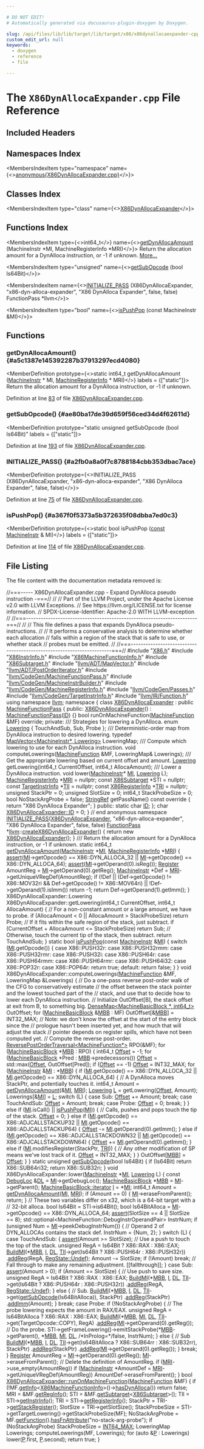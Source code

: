 ```yaml
---

# DO NOT EDIT!
# Automatically generated via docusaurus-plugin-doxygen by Doxygen.

slug: /api/files/lib/lib/target/lib/target/x86/x86dynallocaexpander-cpp
custom_edit_url: null
keywords:
  - doxygen
  - reference
  - file

---
```





# The `X86DynAllocaExpander.cpp` File Reference

<DoxygenPage pluginConfig={pluginConfig}>



## Included Headers

<IncludesList>
<IncludesListItem
  filePath="X86.h"
  permalink="/docs/api/files/lib/lib/target/lib/target/x86/x86-h"
  isLocal="true" />
<IncludesListItem
  filePath="X86InstrInfo.h"
  permalink="/docs/api/files/lib/lib/target/lib/target/x86/x86instrinfo-h"
  isLocal="true" />
<IncludesListItem
  filePath="X86MachineFunctionInfo.h"
  permalink="/docs/api/files/lib/lib/target/lib/target/x86/x86machinefunctioninfo-h"
  isLocal="true" />
<IncludesListItem
  filePath="X86Subtarget.h"
  permalink="/docs/api/files/lib/lib/target/lib/target/x86/x86subtarget-h"
  isLocal="true" />
<IncludesListItem
  filePath="llvm/ADT/MapVector.h"
  permalink="/docs/api/files/include/include/llvm/include/llvm/adt/mapvector-h"
  isLocal="true" />
<IncludesListItem
  filePath="llvm/ADT/PostOrderIterator.h"
  permalink="/docs/api/files/include/include/llvm/include/llvm/adt/postorderiterator-h"
  isLocal="true" />
<IncludesListItem
  filePath="llvm/CodeGen/MachineFunctionPass.h"
  permalink="/docs/api/files/include/include/llvm/include/llvm/codegen/machinefunctionpass-h"
  isLocal="true" />
<IncludesListItem
  filePath="llvm/CodeGen/MachineInstrBuilder.h"
  permalink="/docs/api/files/include/include/llvm/include/llvm/codegen/machineinstrbuilder-h"
  isLocal="true" />
<IncludesListItem
  filePath="llvm/CodeGen/MachineRegisterInfo.h"
  permalink="/docs/api/files/include/include/llvm/include/llvm/codegen/machineregisterinfo-h"
  isLocal="true" />
<IncludesListItem
  filePath="llvm/CodeGen/Passes.h"
  permalink="/docs/api/files/include/include/llvm/include/llvm/codegen/passes-h"
  isLocal="true" />
<IncludesListItem
  filePath="llvm/CodeGen/TargetInstrInfo.h"
  permalink="/docs/api/files/include/include/llvm/include/llvm/codegen/targetinstrinfo-h"
  isLocal="true" />
<IncludesListItem
  filePath="llvm/IR/Function.h"
  permalink="/docs/api/files/include/include/llvm/include/llvm/ir/function-h"
  isLocal="true" />
</IncludesList>

## Namespaces Index

<MembersIndex>

<MembersIndexItem
  type="namespace"
  name={<><a href="/docs/api/namespaces/anonymous-x86dynallocaexpander-cpp-">anonymous&#123;X86DynAllocaExpander.cpp&#125;</a></>}>
</MembersIndexItem>

</MembersIndex>

## Classes Index

<MembersIndex>

<MembersIndexItem
  type="class"
  name={<><a href="/docs/api/classes/anonymous-namespace-x86dynallocaexpander-cpp-/x86dynallocaexpander">X86DynAllocaExpander</a></>}>
</MembersIndexItem>

</MembersIndex>

## Functions Index

<MembersIndex>

<MembersIndexItem
  type={<>int64&#95;t</>}
  name={<><a href="#a5c1387e145392287b37913297ecd4080">getDynAllocaAmount</a> (MachineInstr &#42;MI, MachineRegisterInfo &#42;MRI)</>}>
Return the allocation amount for a DynAlloca instruction, or -1 if unknown. <a href="#a5c1387e145392287b37913297ecd4080">More...</a>
</MembersIndexItem>

<MembersIndexItem
  type="unsigned"
  name={<><a href="#ae80ba17de39d659f56ced34d4f62611d">getSubOpcode</a> (bool Is64Bit)</>}>
</MembersIndexItem>

<MembersIndexItem
  name={<><a href="#a2fb0a8a0f7c8788184cbb353dbac7ace">INITIALIZE&#95;PASS</a> (X86DynAllocaExpander, &quot;x86-dyn-alloca-expander&quot;, &quot;X86 DynAlloca Expander&quot;, false, false) FunctionPass &#42;llvm</>}>
</MembersIndexItem>

<MembersIndexItem
  type="bool"
  name={<><a href="#a367f0f5373a5b372635f08dbba7ed0c3">isPushPop</a> (const MachineInstr &amp;MI)</>}>
</MembersIndexItem>

</MembersIndex>


<SectionDefinition>

## Functions

### getDynAllocaAmount() {#a5c1387e145392287b37913297ecd4080}

<MemberDefinition
  prototype={<>static int64&#95;t getDynAllocaAmount (<a href="/docs/api/classes/llvm/machineinstr">MachineInstr</a> &#42; MI, <a href="/docs/api/classes/llvm/machineregisterinfo">MachineRegisterInfo</a> &#42; MRI)</>}
  labels = {["static"]}>
Return the allocation amount for a DynAlloca instruction, or -1 if unknown.

Definition at line <a href="#l00083">83</a> of file <a href="/docs/api/files/lib/lib/target/lib/target/x86/x86dynallocaexpander-cpp">X86DynAllocaExpander.cpp</a>.
</MemberDefinition>

### getSubOpcode() {#ae80ba17de39d659f56ced34d4f62611d}

<MemberDefinition
  prototype="static unsigned getSubOpcode (bool Is64Bit)"
  labels = {["static"]}>

Definition at line <a href="#l00193">193</a> of file <a href="/docs/api/files/lib/lib/target/lib/target/x86/x86dynallocaexpander-cpp">X86DynAllocaExpander.cpp</a>.
</MemberDefinition>

### INITIALIZE&#95;PASS() {#a2fb0a8a0f7c8788184cbb353dbac7ace}

<MemberDefinition
  prototype={<>INITIALIZE&#95;PASS (X86DynAllocaExpander, &quot;x86-dyn-alloca-expander&quot;, &quot;X86 DynAlloca Expander&quot;, false, false)</>}>

Definition at line <a href="#l00075">75</a> of file <a href="/docs/api/files/lib/lib/target/lib/target/x86/x86dynallocaexpander-cpp">X86DynAllocaExpander.cpp</a>.
</MemberDefinition>

### isPushPop() {#a367f0f5373a5b372635f08dbba7ed0c3}

<MemberDefinition
  prototype={<>static bool isPushPop (<a href="/docs/api/files/lib/lib/target/lib/target/aarch64/aarch64promoteconstant-cpp/#a90f8350fecae261c25be85d38b451bff">const</a> <a href="/docs/api/classes/llvm/machineinstr">MachineInstr</a> &amp; MI)</>}
  labels = {["static"]}>

Definition at line <a href="#l00114">114</a> of file <a href="/docs/api/files/lib/lib/target/lib/target/x86/x86dynallocaexpander-cpp">X86DynAllocaExpander.cpp</a>.
</MemberDefinition>

</SectionDefinition>

## File Listing

The file content with the documentation metadata removed is:

<ProgramListing>

<Link id="l00001" /><CodeLine lineNumber="1"><Highlight kind="comment">//===----- X86DynAllocaExpander.cpp - Expand DynAlloca pseudo instruction -===//</Highlight><Highlight kind="normal"></Highlight></CodeLine>
<Link id="l00002" /><CodeLine lineNumber="2"><Highlight kind="normal"></Highlight><Highlight kind="comment">//</Highlight><Highlight kind="normal"></Highlight></CodeLine>
<Link id="l00003" /><CodeLine lineNumber="3"><Highlight kind="normal"></Highlight><Highlight kind="comment">// Part of the LLVM Project, under the Apache License v2.0 with LLVM Exceptions.</Highlight><Highlight kind="normal"></Highlight></CodeLine>
<Link id="l00004" /><CodeLine lineNumber="4"><Highlight kind="normal"></Highlight><Highlight kind="comment">// See https://llvm.org/LICENSE.txt for license information.</Highlight><Highlight kind="normal"></Highlight></CodeLine>
<Link id="l00005" /><CodeLine lineNumber="5"><Highlight kind="normal"></Highlight><Highlight kind="comment">// SPDX-License-Identifier: Apache-2.0 WITH LLVM-exception</Highlight><Highlight kind="normal"></Highlight></CodeLine>
<Link id="l00006" /><CodeLine lineNumber="6"><Highlight kind="normal"></Highlight><Highlight kind="comment">//</Highlight><Highlight kind="normal"></Highlight></CodeLine>
<Link id="l00007" /><CodeLine lineNumber="7"><Highlight kind="normal"></Highlight><Highlight kind="comment">//===----------------------------------------------------------------------===//</Highlight><Highlight kind="normal"></Highlight></CodeLine>
<Link id="l00008" /><CodeLine lineNumber="8"><Highlight kind="normal"></Highlight><Highlight kind="comment">//</Highlight><Highlight kind="normal"></Highlight></CodeLine>
<Link id="l00009" /><CodeLine lineNumber="9"><Highlight kind="normal"></Highlight><Highlight kind="comment">// This file defines a pass that expands DynAlloca pseudo-instructions.</Highlight><Highlight kind="normal"></Highlight></CodeLine>
<Link id="l00010" /><CodeLine lineNumber="10"><Highlight kind="normal"></Highlight><Highlight kind="comment">//</Highlight><Highlight kind="normal"></Highlight></CodeLine>
<Link id="l00011" /><CodeLine lineNumber="11"><Highlight kind="normal"></Highlight><Highlight kind="comment">// It performs a conservative analysis to determine whether each allocation</Highlight><Highlight kind="normal"></Highlight></CodeLine>
<Link id="l00012" /><CodeLine lineNumber="12"><Highlight kind="normal"></Highlight><Highlight kind="comment">// falls within a region of the stack that is safe to use, or whether stack</Highlight><Highlight kind="normal"></Highlight></CodeLine>
<Link id="l00013" /><CodeLine lineNumber="13"><Highlight kind="normal"></Highlight><Highlight kind="comment">// probes must be emitted.</Highlight><Highlight kind="normal"></Highlight></CodeLine>
<Link id="l00014" /><CodeLine lineNumber="14"><Highlight kind="normal"></Highlight><Highlight kind="comment">//</Highlight><Highlight kind="normal"></Highlight></CodeLine>
<Link id="l00015" /><CodeLine lineNumber="15"><Highlight kind="normal"></Highlight><Highlight kind="comment">//===----------------------------------------------------------------------===//</Highlight><Highlight kind="normal"></Highlight></CodeLine>
<Link id="l00016" /><CodeLine lineNumber="16"><Highlight kind="normal"></Highlight></CodeLine>
<Link id="l00017" /><CodeLine lineNumber="17"><Highlight kind="normal"></Highlight><Highlight kind="preprocessor">#include &quot;<a href="/docs/api/files/lib/lib/target/lib/target/x86/x86-h">X86.h</a>&quot;</Highlight><Highlight kind="normal"></Highlight></CodeLine>
<Link id="l00018" /><CodeLine lineNumber="18"><Highlight kind="normal"></Highlight><Highlight kind="preprocessor">#include &quot;<a href="/docs/api/files/lib/lib/target/lib/target/x86/x86instrinfo-h">X86InstrInfo.h</a>&quot;</Highlight><Highlight kind="normal"></Highlight></CodeLine>
<Link id="l00019" /><CodeLine lineNumber="19"><Highlight kind="normal"></Highlight><Highlight kind="preprocessor">#include &quot;<a href="/docs/api/files/lib/lib/target/lib/target/x86/x86machinefunctioninfo-h">X86MachineFunctionInfo.h</a>&quot;</Highlight><Highlight kind="normal"></Highlight></CodeLine>
<Link id="l00020" /><CodeLine lineNumber="20"><Highlight kind="normal"></Highlight><Highlight kind="preprocessor">#include &quot;<a href="/docs/api/files/lib/lib/target/lib/target/x86/x86subtarget-h">X86Subtarget.h</a>&quot;</Highlight><Highlight kind="normal"></Highlight></CodeLine>
<Link id="l00021" /><CodeLine lineNumber="21"><Highlight kind="normal"></Highlight><Highlight kind="preprocessor">#include &quot;<a href="/docs/api/files/include/include/llvm/include/llvm/adt/mapvector-h">llvm/ADT/MapVector.h</a>&quot;</Highlight><Highlight kind="normal"></Highlight></CodeLine>
<Link id="l00022" /><CodeLine lineNumber="22"><Highlight kind="normal"></Highlight><Highlight kind="preprocessor">#include &quot;<a href="/docs/api/files/include/include/llvm/include/llvm/adt/postorderiterator-h">llvm/ADT/PostOrderIterator.h</a>&quot;</Highlight><Highlight kind="normal"></Highlight></CodeLine>
<Link id="l00023" /><CodeLine lineNumber="23"><Highlight kind="normal"></Highlight><Highlight kind="preprocessor">#include &quot;<a href="/docs/api/files/include/include/llvm/include/llvm/codegen/machinefunctionpass-h">llvm/CodeGen/MachineFunctionPass.h</a>&quot;</Highlight><Highlight kind="normal"></Highlight></CodeLine>
<Link id="l00024" /><CodeLine lineNumber="24"><Highlight kind="normal"></Highlight><Highlight kind="preprocessor">#include &quot;<a href="/docs/api/files/include/include/llvm/include/llvm/codegen/machineinstrbuilder-h">llvm/CodeGen/MachineInstrBuilder.h</a>&quot;</Highlight><Highlight kind="normal"></Highlight></CodeLine>
<Link id="l00025" /><CodeLine lineNumber="25"><Highlight kind="normal"></Highlight><Highlight kind="preprocessor">#include &quot;<a href="/docs/api/files/include/include/llvm/include/llvm/codegen/machineregisterinfo-h">llvm/CodeGen/MachineRegisterInfo.h</a>&quot;</Highlight><Highlight kind="normal"></Highlight></CodeLine>
<Link id="l00026" /><CodeLine lineNumber="26"><Highlight kind="normal"></Highlight><Highlight kind="preprocessor">#include &quot;<a href="/docs/api/files/include/include/llvm/include/llvm/codegen/passes-h">llvm/CodeGen/Passes.h</a>&quot;</Highlight><Highlight kind="normal"></Highlight></CodeLine>
<Link id="l00027" /><CodeLine lineNumber="27"><Highlight kind="normal"></Highlight><Highlight kind="preprocessor">#include &quot;<a href="/docs/api/files/include/include/llvm/include/llvm/codegen/targetinstrinfo-h">llvm/CodeGen/TargetInstrInfo.h</a>&quot;</Highlight><Highlight kind="normal"></Highlight></CodeLine>
<Link id="l00028" /><CodeLine lineNumber="28"><Highlight kind="normal"></Highlight><Highlight kind="preprocessor">#include &quot;<a href="/docs/api/files/include/include/llvm/include/llvm/ir/function-h">llvm/IR/Function.h</a>&quot;</Highlight><Highlight kind="normal"></Highlight></CodeLine>
<Link id="l00029" /><CodeLine lineNumber="29"><Highlight kind="normal"></Highlight></CodeLine>
<Link id="l00030" /><CodeLine lineNumber="30"><Highlight kind="normal"></Highlight><Highlight kind="keyword">using namespace </Highlight><Highlight kind="normal"><a href="/docs/api/namespaces/llvm">llvm</a>;</Highlight></CodeLine>
<Link id="l00031" /><CodeLine lineNumber="31"><Highlight kind="normal"></Highlight></CodeLine>
<Link id="l00032" /><CodeLine lineNumber="32" lineLink="/docs/api/namespaces/anonymous-x86dynallocaexpander-cpp-"><Highlight kind="normal"></Highlight><Highlight kind="keyword">namespace </Highlight><Highlight kind="normal">&#123;</Highlight></CodeLine>
<Link id="l00033" /><CodeLine lineNumber="33"><Highlight kind="normal"></Highlight></CodeLine>
<Link id="l00034" /><CodeLine lineNumber="34" lineLink="/docs/api/classes/anonymous-namespace-x86dynallocaexpander-cpp-/x86dynallocaexpander"><Highlight kind="normal"></Highlight><Highlight kind="keyword">class </Highlight><Highlight kind="normal"><a href="/docs/api/classes/anonymous-namespace-x86dynallocaexpander-cpp-/x86dynallocaexpander/#a65c4dc1ba0eb6a162b55e3b871bc052c">X86DynAllocaExpander</a> : </Highlight><Highlight kind="keyword">public</Highlight><Highlight kind="normal"> <a href="/docs/api/classes/llvm/machinefunctionpass/#a29c81d2386f4a727c6d33413807530c8">MachineFunctionPass</a> &#123;</Highlight></CodeLine>
<Link id="l00035" /><CodeLine lineNumber="35"><Highlight kind="normal"></Highlight><Highlight kind="keyword">public</Highlight><Highlight kind="normal">:</Highlight></CodeLine>
<Link id="l00036" /><CodeLine lineNumber="36" lineLink="/docs/api/classes/anonymous-namespace-x86dynallocaexpander-cpp-/x86dynallocaexpander/#a65c4dc1ba0eb6a162b55e3b871bc052c"><Highlight kind="normal">  <a href="/docs/api/classes/anonymous-namespace-x86dynallocaexpander-cpp-/x86dynallocaexpander/#a65c4dc1ba0eb6a162b55e3b871bc052c">X86DynAllocaExpander</a>() : <a href="/docs/api/classes/llvm/machinefunctionpass/#a29c81d2386f4a727c6d33413807530c8">MachineFunctionPass</a>(<a href="/docs/api/classes/anonymous-namespace-x86dynallocaexpander-cpp-/x86dynallocaexpander/#acec90e6d5e5ee285e7d93a1ead202a47">ID</a>) &#123;&#125;</Highlight></CodeLine>
<Link id="l00037" /><CodeLine lineNumber="37"><Highlight kind="normal"></Highlight></CodeLine>
<Link id="l00038" /><CodeLine lineNumber="38"><Highlight kind="normal">  </Highlight><Highlight kind="keywordtype">bool</Highlight><Highlight kind="normal"> runOnMachineFunction(<a href="/docs/api/classes/llvm/machinefunction">MachineFunction</a> &amp;MF) </Highlight><Highlight kind="keyword">override</Highlight><Highlight kind="normal">;</Highlight></CodeLine>
<Link id="l00039" /><CodeLine lineNumber="39"><Highlight kind="normal"></Highlight></CodeLine>
<Link id="l00040" /><CodeLine lineNumber="40"><Highlight kind="normal"></Highlight><Highlight kind="keyword">private</Highlight><Highlight kind="normal">:</Highlight><Highlight kind="comment"></Highlight></CodeLine>
<Link id="l00041" /><CodeLine lineNumber="41"><Highlight kind="comment">  /// Strategies for lowering a DynAlloca.</Highlight><Highlight kind="normal"></Highlight></CodeLine>
<Link id="l00042" /><CodeLine lineNumber="42"><Highlight kind="normal">  </Highlight><Highlight kind="keyword">enum</Highlight><Highlight kind="normal"> <a href="/docs/api/files/lib/lib/codegen/preiselintrinsiclowering-cpp/#a77cabd8c10802136c4ab03db0156e41e">Lowering</a> &#123; TouchAndSub, Sub, Probe &#125;;</Highlight></CodeLine>
<Link id="l00043" /><CodeLine lineNumber="43"><Highlight kind="normal"></Highlight><Highlight kind="comment"></Highlight></CodeLine>
<Link id="l00044" /><CodeLine lineNumber="44"><Highlight kind="comment">  /// Deterministic-order map from DynAlloca instruction to desired lowering.</Highlight><Highlight kind="normal"></Highlight></CodeLine>
<Link id="l00045" /><CodeLine lineNumber="45"><Highlight kind="normal">  </Highlight><Highlight kind="keyword">typedef</Highlight><Highlight kind="normal"> <a href="/docs/api/classes/llvm/mapvector">MapVector&lt;MachineInstr&#42;, Lowering&gt;</a> LoweringMap;</Highlight></CodeLine>
<Link id="l00046" /><CodeLine lineNumber="46"><Highlight kind="normal"></Highlight><Highlight kind="comment"></Highlight></CodeLine>
<Link id="l00047" /><CodeLine lineNumber="47"><Highlight kind="comment">  /// Compute which lowering to use for each DynAlloca instruction.</Highlight><Highlight kind="normal"></Highlight></CodeLine>
<Link id="l00048" /><CodeLine lineNumber="48"><Highlight kind="normal">  </Highlight><Highlight kind="keywordtype">void</Highlight><Highlight kind="normal"> computeLowerings(<a href="/docs/api/classes/llvm/machinefunction">MachineFunction</a> &amp;MF, LoweringMap&amp; Lowerings);</Highlight></CodeLine>
<Link id="l00049" /><CodeLine lineNumber="49"><Highlight kind="normal"></Highlight><Highlight kind="comment"></Highlight></CodeLine>
<Link id="l00050" /><CodeLine lineNumber="50"><Highlight kind="comment">  /// Get the appropriate lowering based on current offset and amount.</Highlight><Highlight kind="normal"></Highlight></CodeLine>
<Link id="l00051" /><CodeLine lineNumber="51"><Highlight kind="normal">  <a href="/docs/api/files/lib/lib/codegen/preiselintrinsiclowering-cpp/#a77cabd8c10802136c4ab03db0156e41e">Lowering</a> getLowering(int64&#95;t CurrentOffset, int64&#95;t AllocaAmount);</Highlight></CodeLine>
<Link id="l00052" /><CodeLine lineNumber="52"><Highlight kind="normal"></Highlight><Highlight kind="comment"></Highlight></CodeLine>
<Link id="l00053" /><CodeLine lineNumber="53"><Highlight kind="comment">  /// Lower a DynAlloca instruction.</Highlight><Highlight kind="normal"></Highlight></CodeLine>
<Link id="l00054" /><CodeLine lineNumber="54"><Highlight kind="normal">  </Highlight><Highlight kind="keywordtype">void</Highlight><Highlight kind="normal"> lower(<a href="/docs/api/classes/llvm/machineinstr">MachineInstr</a>&#42; <a href="/docs/api/files/lib/lib/codegen/lib/codegen/globalisel/irtranslator-cpp/#abe44dfdea65b4f7e11e0a608ab708b76">MI</a>, <a href="/docs/api/files/lib/lib/codegen/preiselintrinsiclowering-cpp/#a77cabd8c10802136c4ab03db0156e41e">Lowering</a> L);</Highlight></CodeLine>
<Link id="l00055" /><CodeLine lineNumber="55"><Highlight kind="normal"></Highlight></CodeLine>
<Link id="l00056" /><CodeLine lineNumber="56"><Highlight kind="normal">  <a href="/docs/api/classes/llvm/machineregisterinfo">MachineRegisterInfo</a> &#42;<a href="/docs/api/files/lib/lib/target/lib/target/aarch64/aarch64advsimdscalarpass-cpp/#aacd2ab195054a3e6a74bfbb9d5d571c8">MRI</a> = </Highlight><Highlight kind="keyword">nullptr</Highlight><Highlight kind="normal">;</Highlight></CodeLine>
<Link id="l00057" /><CodeLine lineNumber="57"><Highlight kind="normal">  </Highlight><Highlight kind="keyword">const</Highlight><Highlight kind="normal"> <a href="/docs/api/classes/llvm/x86subtarget">X86Subtarget</a> &#42;STI = </Highlight><Highlight kind="keyword">nullptr</Highlight><Highlight kind="normal">;</Highlight></CodeLine>
<Link id="l00058" /><CodeLine lineNumber="58"><Highlight kind="normal">  </Highlight><Highlight kind="keyword">const</Highlight><Highlight kind="normal"> <a href="/docs/api/classes/llvm/targetinstrinfo">TargetInstrInfo</a> &#42;<a href="/docs/api/files/lib/lib/target/lib/target/hexagon/hexagoncopytocombine-cpp/#a1d40004718218dbdf06b496766299101">TII</a> = </Highlight><Highlight kind="keyword">nullptr</Highlight><Highlight kind="normal">;</Highlight></CodeLine>
<Link id="l00059" /><CodeLine lineNumber="59"><Highlight kind="normal">  </Highlight><Highlight kind="keyword">const</Highlight><Highlight kind="normal"> <a href="/docs/api/classes/llvm/x86registerinfo">X86RegisterInfo</a> &#42;<a href="/docs/api/files/lib/lib/codegen/machinesink-cpp/#a0f36ed1bc17fc1aa97fe291c439a0698">TRI</a> = </Highlight><Highlight kind="keyword">nullptr</Highlight><Highlight kind="normal">;</Highlight></CodeLine>
<Link id="l00060" /><CodeLine lineNumber="60"><Highlight kind="normal">  </Highlight><Highlight kind="keywordtype">unsigned</Highlight><Highlight kind="normal"> StackPtr = 0;</Highlight></CodeLine>
<Link id="l00061" /><CodeLine lineNumber="61"><Highlight kind="normal">  </Highlight><Highlight kind="keywordtype">unsigned</Highlight><Highlight kind="normal"> SlotSize = 0;</Highlight></CodeLine>
<Link id="l00062" /><CodeLine lineNumber="62"><Highlight kind="normal">  int64&#95;t StackProbeSize = 0;</Highlight></CodeLine>
<Link id="l00063" /><CodeLine lineNumber="63"><Highlight kind="normal">  </Highlight><Highlight kind="keywordtype">bool</Highlight><Highlight kind="normal"> NoStackArgProbe = </Highlight><Highlight kind="keyword">false</Highlight><Highlight kind="normal">;</Highlight></CodeLine>
<Link id="l00064" /><CodeLine lineNumber="64"><Highlight kind="normal"></Highlight></CodeLine>
<Link id="l00065" /><CodeLine lineNumber="65"><Highlight kind="normal">  <a href="/docs/api/classes/llvm/stringref">StringRef</a> getPassName()</Highlight><Highlight kind="keyword"> const override </Highlight><Highlight kind="normal">&#123; </Highlight><Highlight kind="keywordflow">return</Highlight><Highlight kind="normal"> </Highlight><Highlight kind="stringliteral">&quot;X86 DynAlloca Expander&quot;</Highlight><Highlight kind="normal">; &#125;</Highlight></CodeLine>
<Link id="l00066" /><CodeLine lineNumber="66"><Highlight kind="normal"></Highlight></CodeLine>
<Link id="l00067" /><CodeLine lineNumber="67"><Highlight kind="normal"></Highlight><Highlight kind="keyword">public</Highlight><Highlight kind="normal">:</Highlight></CodeLine>
<Link id="l00068" /><CodeLine lineNumber="68" lineLink="/docs/api/classes/anonymous-namespace-x86dynallocaexpander-cpp-/x86dynallocaexpander/#acec90e6d5e5ee285e7d93a1ead202a47"><Highlight kind="normal">  </Highlight><Highlight kind="keyword">static</Highlight><Highlight kind="normal"> </Highlight><Highlight kind="keywordtype">char</Highlight><Highlight kind="normal"> <a href="/docs/api/classes/anonymous-namespace-x86dynallocaexpander-cpp-/x86dynallocaexpander/#acec90e6d5e5ee285e7d93a1ead202a47">ID</a>;</Highlight></CodeLine>
<Link id="l00069" /><CodeLine lineNumber="69"><Highlight kind="normal">&#125;;</Highlight></CodeLine>
<Link id="l00070" /><CodeLine lineNumber="70"><Highlight kind="normal"></Highlight></CodeLine>
<Link id="l00071" /><CodeLine lineNumber="71"><Highlight kind="normal"></Highlight><Highlight kind="keywordtype">char</Highlight><Highlight kind="normal"> <a href="/docs/api/classes/anonymous-namespace-x86dynallocaexpander-cpp-/x86dynallocaexpander/#acec90e6d5e5ee285e7d93a1ead202a47">X86DynAllocaExpander::ID</a> = 0;</Highlight></CodeLine>
<Link id="l00072" /><CodeLine lineNumber="72"><Highlight kind="normal"></Highlight></CodeLine>
<Link id="l00073" /><CodeLine lineNumber="73"><Highlight kind="normal">&#125; </Highlight><Highlight kind="comment">// end anonymous namespace</Highlight><Highlight kind="normal"></Highlight></CodeLine>
<Link id="l00074" /><CodeLine lineNumber="74"><Highlight kind="normal"></Highlight></CodeLine>
<Link id="l00075" /><CodeLine lineNumber="75" lineLink="#a2fb0a8a0f7c8788184cbb353dbac7ace"><Highlight kind="normal"><a href="/docs/api/files/include/include/llvm/passsupport-h/#af807c9595d50b45c0008924c4679c85c">INITIALIZE&#95;PASS</a>(<a href="/docs/api/classes/anonymous-namespace-x86dynallocaexpander-cpp-/x86dynallocaexpander/#a65c4dc1ba0eb6a162b55e3b871bc052c">X86DynAllocaExpander</a>, </Highlight><Highlight kind="stringliteral">&quot;x86-dyn-alloca-expander&quot;</Highlight><Highlight kind="normal">,</Highlight></CodeLine>
<Link id="l00076" /><CodeLine lineNumber="76"><Highlight kind="normal">                </Highlight><Highlight kind="stringliteral">&quot;X86 DynAlloca Expander&quot;</Highlight><Highlight kind="normal">, </Highlight><Highlight kind="keyword">false</Highlight><Highlight kind="normal">, </Highlight><Highlight kind="keyword">false</Highlight><Highlight kind="normal">)</Highlight></CodeLine>
<Link id="l00077" /><CodeLine lineNumber="77"><Highlight kind="normal"></Highlight></CodeLine>
<Link id="l00078" /><CodeLine lineNumber="78"><Highlight kind="normal"><a href="/docs/api/classes/llvm/functionpass">FunctionPass</a> &#42;<a href="/docs/api/namespaces/llvm">llvm</a>::<a href="/docs/api/namespaces/llvm/#abdfd60cb27d9acb066df1fd71f42105b">createX86DynAllocaExpander</a>() &#123;</Highlight></CodeLine>
<Link id="l00079" /><CodeLine lineNumber="79"><Highlight kind="normal">  </Highlight><Highlight kind="keywordflow">return</Highlight><Highlight kind="normal"> </Highlight><Highlight kind="keyword">new</Highlight><Highlight kind="normal"> <a href="/docs/api/classes/anonymous-namespace-x86dynallocaexpander-cpp-/x86dynallocaexpander/#a65c4dc1ba0eb6a162b55e3b871bc052c">X86DynAllocaExpander</a>();</Highlight></CodeLine>
<Link id="l00080" /><CodeLine lineNumber="80"><Highlight kind="normal">&#125;</Highlight></CodeLine>
<Link id="l00081" /><CodeLine lineNumber="81"><Highlight kind="normal"></Highlight><Highlight kind="comment"></Highlight></CodeLine>
<Link id="l00082" /><CodeLine lineNumber="82"><Highlight kind="comment">/// Return the allocation amount for a DynAlloca instruction, or -1 if unknown.</Highlight><Highlight kind="normal"></Highlight></CodeLine>
<Link id="l00083" /><CodeLine lineNumber="83" lineLink="#a5c1387e145392287b37913297ecd4080"><Highlight kind="normal"></Highlight><Highlight kind="keyword">static</Highlight><Highlight kind="normal"> int64&#95;t <a href="#a5c1387e145392287b37913297ecd4080">getDynAllocaAmount</a>(<a href="/docs/api/classes/llvm/machineinstr">MachineInstr</a> &#42;<a href="/docs/api/files/lib/lib/codegen/lib/codegen/globalisel/irtranslator-cpp/#abe44dfdea65b4f7e11e0a608ab708b76">MI</a>, <a href="/docs/api/classes/llvm/machineregisterinfo">MachineRegisterInfo</a> &#42;<a href="/docs/api/files/lib/lib/target/lib/target/aarch64/aarch64advsimdscalarpass-cpp/#aacd2ab195054a3e6a74bfbb9d5d571c8">MRI</a>) &#123;</Highlight></CodeLine>
<Link id="l00084" /><CodeLine lineNumber="84"><Highlight kind="normal">  <a href="/docs/api/files/lib/lib/target/lib/target/amdgpu/silowercontrolflow-cpp/#a4868c5d81c5ccc98c47aeab6244346a0">assert</a>(<a href="/docs/api/files/lib/lib/codegen/lib/codegen/globalisel/irtranslator-cpp/#abe44dfdea65b4f7e11e0a608ab708b76">MI</a>-&gt;getOpcode() == X86::DYN&#95;ALLOCA&#95;32 ||</Highlight></CodeLine>
<Link id="l00085" /><CodeLine lineNumber="85"><Highlight kind="normal">         <a href="/docs/api/files/lib/lib/codegen/lib/codegen/globalisel/irtranslator-cpp/#abe44dfdea65b4f7e11e0a608ab708b76">MI</a>-&gt;getOpcode() == X86::DYN&#95;ALLOCA&#95;64);</Highlight></CodeLine>
<Link id="l00086" /><CodeLine lineNumber="86"><Highlight kind="normal">  <a href="/docs/api/files/lib/lib/target/lib/target/amdgpu/silowercontrolflow-cpp/#a4868c5d81c5ccc98c47aeab6244346a0">assert</a>(<a href="/docs/api/files/lib/lib/codegen/lib/codegen/globalisel/irtranslator-cpp/#abe44dfdea65b4f7e11e0a608ab708b76">MI</a>-&gt;getOperand(0).isReg());</Highlight></CodeLine>
<Link id="l00087" /><CodeLine lineNumber="87"><Highlight kind="normal"></Highlight></CodeLine>
<Link id="l00088" /><CodeLine lineNumber="88"><Highlight kind="normal">  <a href="/docs/api/classes/llvm/register">Register</a> AmountReg = <a href="/docs/api/files/lib/lib/codegen/lib/codegen/globalisel/irtranslator-cpp/#abe44dfdea65b4f7e11e0a608ab708b76">MI</a>-&gt;getOperand(0).getReg();</Highlight></CodeLine>
<Link id="l00089" /><CodeLine lineNumber="89"><Highlight kind="normal">  <a href="/docs/api/classes/llvm/machineinstr">MachineInstr</a> &#42;Def = <a href="/docs/api/files/lib/lib/target/lib/target/aarch64/aarch64advsimdscalarpass-cpp/#aacd2ab195054a3e6a74bfbb9d5d571c8">MRI</a>-&gt;getUniqueVRegDef(AmountReg);</Highlight></CodeLine>
<Link id="l00090" /><CodeLine lineNumber="90"><Highlight kind="normal"></Highlight></CodeLine>
<Link id="l00091" /><CodeLine lineNumber="91"><Highlight kind="normal">  </Highlight><Highlight kind="keywordflow">if</Highlight><Highlight kind="normal"> (!Def ||</Highlight></CodeLine>
<Link id="l00092" /><CodeLine lineNumber="92"><Highlight kind="normal">      (Def-&gt;getOpcode() != X86::MOV32ri &amp;&amp; Def-&gt;getOpcode() != X86::MOV64ri) ||</Highlight></CodeLine>
<Link id="l00093" /><CodeLine lineNumber="93"><Highlight kind="normal">      !Def-&gt;getOperand(1).isImm())</Highlight></CodeLine>
<Link id="l00094" /><CodeLine lineNumber="94"><Highlight kind="normal">    </Highlight><Highlight kind="keywordflow">return</Highlight><Highlight kind="normal"> -1;</Highlight></CodeLine>
<Link id="l00095" /><CodeLine lineNumber="95"><Highlight kind="normal"></Highlight></CodeLine>
<Link id="l00096" /><CodeLine lineNumber="96"><Highlight kind="normal">  </Highlight><Highlight kind="keywordflow">return</Highlight><Highlight kind="normal"> Def-&gt;getOperand(1).getImm();</Highlight></CodeLine>
<Link id="l00097" /><CodeLine lineNumber="97"><Highlight kind="normal">&#125;</Highlight></CodeLine>
<Link id="l00098" /><CodeLine lineNumber="98"><Highlight kind="normal"></Highlight></CodeLine>
<Link id="l00099" /><CodeLine lineNumber="99"><Highlight kind="normal">X86DynAllocaExpander::Lowering</Highlight></CodeLine>
<Link id="l00100" /><CodeLine lineNumber="100"><Highlight kind="normal">X86DynAllocaExpander::getLowering(int64&#95;t CurrentOffset,</Highlight></CodeLine>
<Link id="l00101" /><CodeLine lineNumber="101"><Highlight kind="normal">                                  int64&#95;t AllocaAmount) &#123;</Highlight></CodeLine>
<Link id="l00102" /><CodeLine lineNumber="102"><Highlight kind="normal">  </Highlight><Highlight kind="comment">// For a non-constant amount or a large amount, we have to probe.</Highlight><Highlight kind="normal"></Highlight></CodeLine>
<Link id="l00103" /><CodeLine lineNumber="103"><Highlight kind="normal">  </Highlight><Highlight kind="keywordflow">if</Highlight><Highlight kind="normal"> (AllocaAmount &lt; 0 || AllocaAmount &gt; StackProbeSize)</Highlight></CodeLine>
<Link id="l00104" /><CodeLine lineNumber="104"><Highlight kind="normal">    </Highlight><Highlight kind="keywordflow">return</Highlight><Highlight kind="normal"> Probe;</Highlight></CodeLine>
<Link id="l00105" /><CodeLine lineNumber="105"><Highlight kind="normal"></Highlight></CodeLine>
<Link id="l00106" /><CodeLine lineNumber="106"><Highlight kind="normal">  </Highlight><Highlight kind="comment">// If it fits within the safe region of the stack, just subtract.</Highlight><Highlight kind="normal"></Highlight></CodeLine>
<Link id="l00107" /><CodeLine lineNumber="107"><Highlight kind="normal">  </Highlight><Highlight kind="keywordflow">if</Highlight><Highlight kind="normal"> (CurrentOffset + AllocaAmount &lt;= StackProbeSize)</Highlight></CodeLine>
<Link id="l00108" /><CodeLine lineNumber="108"><Highlight kind="normal">    </Highlight><Highlight kind="keywordflow">return</Highlight><Highlight kind="normal"> Sub;</Highlight></CodeLine>
<Link id="l00109" /><CodeLine lineNumber="109"><Highlight kind="normal"></Highlight></CodeLine>
<Link id="l00110" /><CodeLine lineNumber="110"><Highlight kind="normal">  </Highlight><Highlight kind="comment">// Otherwise, touch the current tip of the stack, then subtract.</Highlight><Highlight kind="normal"></Highlight></CodeLine>
<Link id="l00111" /><CodeLine lineNumber="111"><Highlight kind="normal">  </Highlight><Highlight kind="keywordflow">return</Highlight><Highlight kind="normal"> TouchAndSub;</Highlight></CodeLine>
<Link id="l00112" /><CodeLine lineNumber="112"><Highlight kind="normal">&#125;</Highlight></CodeLine>
<Link id="l00113" /><CodeLine lineNumber="113"><Highlight kind="normal"></Highlight></CodeLine>
<Link id="l00114" /><CodeLine lineNumber="114" lineLink="#a367f0f5373a5b372635f08dbba7ed0c3"><Highlight kind="normal"></Highlight><Highlight kind="keyword">static</Highlight><Highlight kind="normal"> </Highlight><Highlight kind="keywordtype">bool</Highlight><Highlight kind="normal"> <a href="#a367f0f5373a5b372635f08dbba7ed0c3">isPushPop</a>(</Highlight><Highlight kind="keyword">const</Highlight><Highlight kind="normal"> <a href="/docs/api/classes/llvm/machineinstr">MachineInstr</a> &amp;<a href="/docs/api/files/lib/lib/codegen/lib/codegen/globalisel/irtranslator-cpp/#abe44dfdea65b4f7e11e0a608ab708b76">MI</a>) &#123;</Highlight></CodeLine>
<Link id="l00115" /><CodeLine lineNumber="115"><Highlight kind="normal">  </Highlight><Highlight kind="keywordflow">switch</Highlight><Highlight kind="normal"> (<a href="/docs/api/files/lib/lib/codegen/lib/codegen/globalisel/irtranslator-cpp/#abe44dfdea65b4f7e11e0a608ab708b76">MI</a>.getOpcode()) &#123;</Highlight></CodeLine>
<Link id="l00116" /><CodeLine lineNumber="116"><Highlight kind="normal">  </Highlight><Highlight kind="keywordflow">case</Highlight><Highlight kind="normal"> X86::PUSH32r:</Highlight></CodeLine>
<Link id="l00117" /><CodeLine lineNumber="117"><Highlight kind="normal">  </Highlight><Highlight kind="keywordflow">case</Highlight><Highlight kind="normal"> X86::PUSH32rmm:</Highlight></CodeLine>
<Link id="l00118" /><CodeLine lineNumber="118"><Highlight kind="normal">  </Highlight><Highlight kind="keywordflow">case</Highlight><Highlight kind="normal"> X86::PUSH32rmr:</Highlight></CodeLine>
<Link id="l00119" /><CodeLine lineNumber="119"><Highlight kind="normal">  </Highlight><Highlight kind="keywordflow">case</Highlight><Highlight kind="normal"> X86::PUSH32i:</Highlight></CodeLine>
<Link id="l00120" /><CodeLine lineNumber="120"><Highlight kind="normal">  </Highlight><Highlight kind="keywordflow">case</Highlight><Highlight kind="normal"> X86::PUSH64r:</Highlight></CodeLine>
<Link id="l00121" /><CodeLine lineNumber="121"><Highlight kind="normal">  </Highlight><Highlight kind="keywordflow">case</Highlight><Highlight kind="normal"> X86::PUSH64rmm:</Highlight></CodeLine>
<Link id="l00122" /><CodeLine lineNumber="122"><Highlight kind="normal">  </Highlight><Highlight kind="keywordflow">case</Highlight><Highlight kind="normal"> X86::PUSH64rmr:</Highlight></CodeLine>
<Link id="l00123" /><CodeLine lineNumber="123"><Highlight kind="normal">  </Highlight><Highlight kind="keywordflow">case</Highlight><Highlight kind="normal"> X86::PUSH64i32:</Highlight></CodeLine>
<Link id="l00124" /><CodeLine lineNumber="124"><Highlight kind="normal">  </Highlight><Highlight kind="keywordflow">case</Highlight><Highlight kind="normal"> X86::POP32r:</Highlight></CodeLine>
<Link id="l00125" /><CodeLine lineNumber="125"><Highlight kind="normal">  </Highlight><Highlight kind="keywordflow">case</Highlight><Highlight kind="normal"> X86::POP64r:</Highlight></CodeLine>
<Link id="l00126" /><CodeLine lineNumber="126"><Highlight kind="normal">    </Highlight><Highlight kind="keywordflow">return</Highlight><Highlight kind="normal"> </Highlight><Highlight kind="keyword">true</Highlight><Highlight kind="normal">;</Highlight></CodeLine>
<Link id="l00127" /><CodeLine lineNumber="127"><Highlight kind="normal">  </Highlight><Highlight kind="keywordflow">default</Highlight><Highlight kind="normal">:</Highlight></CodeLine>
<Link id="l00128" /><CodeLine lineNumber="128"><Highlight kind="normal">    </Highlight><Highlight kind="keywordflow">return</Highlight><Highlight kind="normal"> </Highlight><Highlight kind="keyword">false</Highlight><Highlight kind="normal">;</Highlight></CodeLine>
<Link id="l00129" /><CodeLine lineNumber="129"><Highlight kind="normal">  &#125;</Highlight></CodeLine>
<Link id="l00130" /><CodeLine lineNumber="130"><Highlight kind="normal">&#125;</Highlight></CodeLine>
<Link id="l00131" /><CodeLine lineNumber="131"><Highlight kind="normal"></Highlight></CodeLine>
<Link id="l00132" /><CodeLine lineNumber="132"><Highlight kind="normal"></Highlight><Highlight kind="keywordtype">void</Highlight><Highlight kind="normal"> X86DynAllocaExpander::computeLowerings(<a href="/docs/api/classes/llvm/machinefunction">MachineFunction</a> &amp;MF,</Highlight></CodeLine>
<Link id="l00133" /><CodeLine lineNumber="133"><Highlight kind="normal">                                            LoweringMap &amp;Lowerings) &#123;</Highlight></CodeLine>
<Link id="l00134" /><CodeLine lineNumber="134"><Highlight kind="normal">  </Highlight><Highlight kind="comment">// Do a one-pass reverse post-order walk of the CFG to conservatively estimate</Highlight><Highlight kind="normal"></Highlight></CodeLine>
<Link id="l00135" /><CodeLine lineNumber="135"><Highlight kind="normal">  </Highlight><Highlight kind="comment">// the offset between the stack pointer and the lowest touched part of the</Highlight><Highlight kind="normal"></Highlight></CodeLine>
<Link id="l00136" /><CodeLine lineNumber="136"><Highlight kind="normal">  </Highlight><Highlight kind="comment">// stack, and use that to decide how to lower each DynAlloca instruction.</Highlight><Highlight kind="normal"></Highlight></CodeLine>
<Link id="l00137" /><CodeLine lineNumber="137"><Highlight kind="normal"></Highlight></CodeLine>
<Link id="l00138" /><CodeLine lineNumber="138"><Highlight kind="normal">  </Highlight><Highlight kind="comment">// Initialize OutOffset&#91;B&#93;, the stack offset at exit from B, to something big.</Highlight><Highlight kind="normal"></Highlight></CodeLine>
<Link id="l00139" /><CodeLine lineNumber="139"><Highlight kind="normal">  <a href="/docs/api/classes/llvm/densemap">DenseMap&lt;MachineBasicBlock &#42;, int64&#95;t&gt;</a> OutOffset;</Highlight></CodeLine>
<Link id="l00140" /><CodeLine lineNumber="140"><Highlight kind="normal">  </Highlight><Highlight kind="keywordflow">for</Highlight><Highlight kind="normal"> (<a href="/docs/api/classes/llvm/machinebasicblock">MachineBasicBlock</a> &amp;<a href="/docs/api/files/lib/lib/target/lib/target/arm/armslshardening-cpp/#a5958512eae2979bd2eb383977996a600">MBB</a> : MF)</Highlight></CodeLine>
<Link id="l00141" /><CodeLine lineNumber="141"><Highlight kind="normal">    OutOffset&#91;&amp;<a href="/docs/api/files/lib/lib/target/lib/target/arm/armslshardening-cpp/#a5958512eae2979bd2eb383977996a600">MBB</a>&#93; = INT32&#95;MAX;</Highlight></CodeLine>
<Link id="l00142" /><CodeLine lineNumber="142"><Highlight kind="normal"></Highlight></CodeLine>
<Link id="l00143" /><CodeLine lineNumber="143"><Highlight kind="normal">  </Highlight><Highlight kind="comment">// Note: we don&#39;t know the offset at the start of the entry block since the</Highlight><Highlight kind="normal"></Highlight></CodeLine>
<Link id="l00144" /><CodeLine lineNumber="144"><Highlight kind="normal">  </Highlight><Highlight kind="comment">// prologue hasn&#39;t been inserted yet, and how much that will adjust the stack</Highlight><Highlight kind="normal"></Highlight></CodeLine>
<Link id="l00145" /><CodeLine lineNumber="145"><Highlight kind="normal">  </Highlight><Highlight kind="comment">// pointer depends on register spills, which have not been computed yet.</Highlight><Highlight kind="normal"></Highlight></CodeLine>
<Link id="l00146" /><CodeLine lineNumber="146"><Highlight kind="normal"></Highlight></CodeLine>
<Link id="l00147" /><CodeLine lineNumber="147"><Highlight kind="normal">  </Highlight><Highlight kind="comment">// Compute the reverse post-order.</Highlight><Highlight kind="normal"></Highlight></CodeLine>
<Link id="l00148" /><CodeLine lineNumber="148"><Highlight kind="normal">  <a href="/docs/api/classes/llvm/reversepostordertraversal">ReversePostOrderTraversal&lt;MachineFunction&#42;&gt;</a> RPO(&amp;MF);</Highlight></CodeLine>
<Link id="l00149" /><CodeLine lineNumber="149"><Highlight kind="normal"></Highlight></CodeLine>
<Link id="l00150" /><CodeLine lineNumber="150"><Highlight kind="normal">  </Highlight><Highlight kind="keywordflow">for</Highlight><Highlight kind="normal"> (<a href="/docs/api/classes/llvm/machinebasicblock">MachineBasicBlock</a> &#42;<a href="/docs/api/files/lib/lib/target/lib/target/arm/armslshardening-cpp/#a5958512eae2979bd2eb383977996a600">MBB</a> : RPO) &#123;</Highlight></CodeLine>
<Link id="l00151" /><CodeLine lineNumber="151"><Highlight kind="normal">    int64&#95;t <a href="/docs/api/namespaces/llvm/#a05f5b9a11bdcc5feba62899f95dcf878a3134224cba2545bc57954d3b072aebb4">Offset</a> = -1;</Highlight></CodeLine>
<Link id="l00152" /><CodeLine lineNumber="152"><Highlight kind="normal">    </Highlight><Highlight kind="keywordflow">for</Highlight><Highlight kind="normal"> (<a href="/docs/api/classes/llvm/machinebasicblock">MachineBasicBlock</a> &#42;Pred : <a href="/docs/api/files/lib/lib/target/lib/target/arm/armslshardening-cpp/#a5958512eae2979bd2eb383977996a600">MBB</a>-&gt;predecessors())</Highlight></CodeLine>
<Link id="l00153" /><CodeLine lineNumber="153"><Highlight kind="normal">      <a href="/docs/api/namespaces/llvm/#a05f5b9a11bdcc5feba62899f95dcf878a3134224cba2545bc57954d3b072aebb4">Offset</a> = std::max(<a href="/docs/api/namespaces/llvm/#a05f5b9a11bdcc5feba62899f95dcf878a3134224cba2545bc57954d3b072aebb4">Offset</a>, OutOffset&#91;Pred&#93;);</Highlight></CodeLine>
<Link id="l00154" /><CodeLine lineNumber="154"><Highlight kind="normal">    </Highlight><Highlight kind="keywordflow">if</Highlight><Highlight kind="normal"> (<a href="/docs/api/namespaces/llvm/#a05f5b9a11bdcc5feba62899f95dcf878a3134224cba2545bc57954d3b072aebb4">Offset</a> == -1) <a href="/docs/api/namespaces/llvm/#a05f5b9a11bdcc5feba62899f95dcf878a3134224cba2545bc57954d3b072aebb4">Offset</a> = INT32&#95;MAX;</Highlight></CodeLine>
<Link id="l00155" /><CodeLine lineNumber="155"><Highlight kind="normal"></Highlight></CodeLine>
<Link id="l00156" /><CodeLine lineNumber="156"><Highlight kind="normal">    </Highlight><Highlight kind="keywordflow">for</Highlight><Highlight kind="normal"> (<a href="/docs/api/classes/llvm/machineinstr">MachineInstr</a> &amp;<a href="/docs/api/files/lib/lib/codegen/lib/codegen/globalisel/irtranslator-cpp/#abe44dfdea65b4f7e11e0a608ab708b76">MI</a> : &#42;<a href="/docs/api/files/lib/lib/target/lib/target/arm/armslshardening-cpp/#a5958512eae2979bd2eb383977996a600">MBB</a>) &#123;</Highlight></CodeLine>
<Link id="l00157" /><CodeLine lineNumber="157"><Highlight kind="normal">      </Highlight><Highlight kind="keywordflow">if</Highlight><Highlight kind="normal"> (<a href="/docs/api/files/lib/lib/codegen/lib/codegen/globalisel/irtranslator-cpp/#abe44dfdea65b4f7e11e0a608ab708b76">MI</a>.getOpcode() == X86::DYN&#95;ALLOCA&#95;32 ||</Highlight></CodeLine>
<Link id="l00158" /><CodeLine lineNumber="158"><Highlight kind="normal">          <a href="/docs/api/files/lib/lib/codegen/lib/codegen/globalisel/irtranslator-cpp/#abe44dfdea65b4f7e11e0a608ab708b76">MI</a>.getOpcode() == X86::DYN&#95;ALLOCA&#95;64) &#123;</Highlight></CodeLine>
<Link id="l00159" /><CodeLine lineNumber="159"><Highlight kind="normal">        </Highlight><Highlight kind="comment">// A DynAlloca moves StackPtr, and potentially touches it.</Highlight><Highlight kind="normal"></Highlight></CodeLine>
<Link id="l00160" /><CodeLine lineNumber="160"><Highlight kind="normal">        int64&#95;t Amount = <a href="#a5c1387e145392287b37913297ecd4080">getDynAllocaAmount</a>(&amp;<a href="/docs/api/files/lib/lib/codegen/lib/codegen/globalisel/irtranslator-cpp/#abe44dfdea65b4f7e11e0a608ab708b76">MI</a>, <a href="/docs/api/files/lib/lib/target/lib/target/aarch64/aarch64advsimdscalarpass-cpp/#aacd2ab195054a3e6a74bfbb9d5d571c8">MRI</a>);</Highlight></CodeLine>
<Link id="l00161" /><CodeLine lineNumber="161"><Highlight kind="normal">        <a href="/docs/api/files/lib/lib/codegen/preiselintrinsiclowering-cpp/#a77cabd8c10802136c4ab03db0156e41e">Lowering</a> <a href="/docs/api/namespaces/llvm/m68k/#ab3a288f2953d8eca3e363959fc2cf38ead20caec3b48a1eef164cb4ca81ba2587">L</a> = getLowering(<a href="/docs/api/namespaces/llvm/#a05f5b9a11bdcc5feba62899f95dcf878a3134224cba2545bc57954d3b072aebb4">Offset</a>, Amount);</Highlight></CodeLine>
<Link id="l00162" /><CodeLine lineNumber="162"><Highlight kind="normal">        Lowerings&#91;&amp;<a href="/docs/api/files/lib/lib/codegen/lib/codegen/globalisel/irtranslator-cpp/#abe44dfdea65b4f7e11e0a608ab708b76">MI</a>&#93; = <a href="/docs/api/namespaces/llvm/m68k/#ab3a288f2953d8eca3e363959fc2cf38ead20caec3b48a1eef164cb4ca81ba2587">L</a>;</Highlight></CodeLine>
<Link id="l00163" /><CodeLine lineNumber="163"><Highlight kind="normal">        </Highlight><Highlight kind="keywordflow">switch</Highlight><Highlight kind="normal"> (L) &#123;</Highlight></CodeLine>
<Link id="l00164" /><CodeLine lineNumber="164"><Highlight kind="normal">        </Highlight><Highlight kind="keywordflow">case</Highlight><Highlight kind="normal"> Sub:</Highlight></CodeLine>
<Link id="l00165" /><CodeLine lineNumber="165"><Highlight kind="normal">          <a href="/docs/api/namespaces/llvm/#a05f5b9a11bdcc5feba62899f95dcf878a3134224cba2545bc57954d3b072aebb4">Offset</a> += Amount;</Highlight></CodeLine>
<Link id="l00166" /><CodeLine lineNumber="166"><Highlight kind="normal">          </Highlight><Highlight kind="keywordflow">break</Highlight><Highlight kind="normal">;</Highlight></CodeLine>
<Link id="l00167" /><CodeLine lineNumber="167"><Highlight kind="normal">        </Highlight><Highlight kind="keywordflow">case</Highlight><Highlight kind="normal"> TouchAndSub:</Highlight></CodeLine>
<Link id="l00168" /><CodeLine lineNumber="168"><Highlight kind="normal">          <a href="/docs/api/namespaces/llvm/#a05f5b9a11bdcc5feba62899f95dcf878a3134224cba2545bc57954d3b072aebb4">Offset</a> = Amount;</Highlight></CodeLine>
<Link id="l00169" /><CodeLine lineNumber="169"><Highlight kind="normal">          </Highlight><Highlight kind="keywordflow">break</Highlight><Highlight kind="normal">;</Highlight></CodeLine>
<Link id="l00170" /><CodeLine lineNumber="170"><Highlight kind="normal">        </Highlight><Highlight kind="keywordflow">case</Highlight><Highlight kind="normal"> Probe:</Highlight></CodeLine>
<Link id="l00171" /><CodeLine lineNumber="171"><Highlight kind="normal">          <a href="/docs/api/namespaces/llvm/#a05f5b9a11bdcc5feba62899f95dcf878a3134224cba2545bc57954d3b072aebb4">Offset</a> = 0;</Highlight></CodeLine>
<Link id="l00172" /><CodeLine lineNumber="172"><Highlight kind="normal">          </Highlight><Highlight kind="keywordflow">break</Highlight><Highlight kind="normal">;</Highlight></CodeLine>
<Link id="l00173" /><CodeLine lineNumber="173"><Highlight kind="normal">        &#125;</Highlight></CodeLine>
<Link id="l00174" /><CodeLine lineNumber="174"><Highlight kind="normal">      &#125; </Highlight><Highlight kind="keywordflow">else</Highlight><Highlight kind="normal"> </Highlight><Highlight kind="keywordflow">if</Highlight><Highlight kind="normal"> (<a href="/docs/api/files/lib/lib/codegen/lib/codegen/globalisel/irtranslator-cpp/#abe44dfdea65b4f7e11e0a608ab708b76">MI</a>.isCall() || <a href="#a367f0f5373a5b372635f08dbba7ed0c3">isPushPop</a>(<a href="/docs/api/files/lib/lib/codegen/lib/codegen/globalisel/irtranslator-cpp/#abe44dfdea65b4f7e11e0a608ab708b76">MI</a>)) &#123;</Highlight></CodeLine>
<Link id="l00175" /><CodeLine lineNumber="175"><Highlight kind="normal">        </Highlight><Highlight kind="comment">// Calls, pushes and pops touch the tip of the stack.</Highlight><Highlight kind="normal"></Highlight></CodeLine>
<Link id="l00176" /><CodeLine lineNumber="176"><Highlight kind="normal">        <a href="/docs/api/namespaces/llvm/#a05f5b9a11bdcc5feba62899f95dcf878a3134224cba2545bc57954d3b072aebb4">Offset</a> = 0;</Highlight></CodeLine>
<Link id="l00177" /><CodeLine lineNumber="177"><Highlight kind="normal">      &#125; </Highlight><Highlight kind="keywordflow">else</Highlight><Highlight kind="normal"> </Highlight><Highlight kind="keywordflow">if</Highlight><Highlight kind="normal"> (<a href="/docs/api/files/lib/lib/codegen/lib/codegen/globalisel/irtranslator-cpp/#abe44dfdea65b4f7e11e0a608ab708b76">MI</a>.getOpcode() == X86::ADJCALLSTACKUP32 ||</Highlight></CodeLine>
<Link id="l00178" /><CodeLine lineNumber="178"><Highlight kind="normal">                 <a href="/docs/api/files/lib/lib/codegen/lib/codegen/globalisel/irtranslator-cpp/#abe44dfdea65b4f7e11e0a608ab708b76">MI</a>.getOpcode() == X86::ADJCALLSTACKUP64) &#123;</Highlight></CodeLine>
<Link id="l00179" /><CodeLine lineNumber="179"><Highlight kind="normal">        <a href="/docs/api/namespaces/llvm/#a05f5b9a11bdcc5feba62899f95dcf878a3134224cba2545bc57954d3b072aebb4">Offset</a> -= <a href="/docs/api/files/lib/lib/codegen/lib/codegen/globalisel/irtranslator-cpp/#abe44dfdea65b4f7e11e0a608ab708b76">MI</a>.getOperand(0).getImm();</Highlight></CodeLine>
<Link id="l00180" /><CodeLine lineNumber="180"><Highlight kind="normal">      &#125; </Highlight><Highlight kind="keywordflow">else</Highlight><Highlight kind="normal"> </Highlight><Highlight kind="keywordflow">if</Highlight><Highlight kind="normal"> (<a href="/docs/api/files/lib/lib/codegen/lib/codegen/globalisel/irtranslator-cpp/#abe44dfdea65b4f7e11e0a608ab708b76">MI</a>.getOpcode() == X86::ADJCALLSTACKDOWN32 ||</Highlight></CodeLine>
<Link id="l00181" /><CodeLine lineNumber="181"><Highlight kind="normal">                 <a href="/docs/api/files/lib/lib/codegen/lib/codegen/globalisel/irtranslator-cpp/#abe44dfdea65b4f7e11e0a608ab708b76">MI</a>.getOpcode() == X86::ADJCALLSTACKDOWN64) &#123;</Highlight></CodeLine>
<Link id="l00182" /><CodeLine lineNumber="182"><Highlight kind="normal">        <a href="/docs/api/namespaces/llvm/#a05f5b9a11bdcc5feba62899f95dcf878a3134224cba2545bc57954d3b072aebb4">Offset</a> += <a href="/docs/api/files/lib/lib/codegen/lib/codegen/globalisel/irtranslator-cpp/#abe44dfdea65b4f7e11e0a608ab708b76">MI</a>.getOperand(0).getImm();</Highlight></CodeLine>
<Link id="l00183" /><CodeLine lineNumber="183"><Highlight kind="normal">      &#125; </Highlight><Highlight kind="keywordflow">else</Highlight><Highlight kind="normal"> </Highlight><Highlight kind="keywordflow">if</Highlight><Highlight kind="normal"> (<a href="/docs/api/files/lib/lib/codegen/lib/codegen/globalisel/irtranslator-cpp/#abe44dfdea65b4f7e11e0a608ab708b76">MI</a>.modifiesRegister(StackPtr, <a href="/docs/api/files/lib/lib/codegen/machinesink-cpp/#a0f36ed1bc17fc1aa97fe291c439a0698">TRI</a>)) &#123;</Highlight></CodeLine>
<Link id="l00184" /><CodeLine lineNumber="184"><Highlight kind="normal">        </Highlight><Highlight kind="comment">// Any other modification of SP means we&#39;ve lost track of it.</Highlight><Highlight kind="normal"></Highlight></CodeLine>
<Link id="l00185" /><CodeLine lineNumber="185"><Highlight kind="normal">        <a href="/docs/api/namespaces/llvm/#a05f5b9a11bdcc5feba62899f95dcf878a3134224cba2545bc57954d3b072aebb4">Offset</a> = INT32&#95;MAX;</Highlight></CodeLine>
<Link id="l00186" /><CodeLine lineNumber="186"><Highlight kind="normal">      &#125;</Highlight></CodeLine>
<Link id="l00187" /><CodeLine lineNumber="187"><Highlight kind="normal">    &#125;</Highlight></CodeLine>
<Link id="l00188" /><CodeLine lineNumber="188"><Highlight kind="normal"></Highlight></CodeLine>
<Link id="l00189" /><CodeLine lineNumber="189"><Highlight kind="normal">    OutOffset&#91;<a href="/docs/api/files/lib/lib/target/lib/target/arm/armslshardening-cpp/#a5958512eae2979bd2eb383977996a600">MBB</a>&#93; = <a href="/docs/api/namespaces/llvm/#a05f5b9a11bdcc5feba62899f95dcf878a3134224cba2545bc57954d3b072aebb4">Offset</a>;</Highlight></CodeLine>
<Link id="l00190" /><CodeLine lineNumber="190"><Highlight kind="normal">  &#125;</Highlight></CodeLine>
<Link id="l00191" /><CodeLine lineNumber="191"><Highlight kind="normal">&#125;</Highlight></CodeLine>
<Link id="l00192" /><CodeLine lineNumber="192"><Highlight kind="normal"></Highlight></CodeLine>
<Link id="l00193" /><CodeLine lineNumber="193" lineLink="#ae80ba17de39d659f56ced34d4f62611d"><Highlight kind="normal"></Highlight><Highlight kind="keyword">static</Highlight><Highlight kind="normal"> </Highlight><Highlight kind="keywordtype">unsigned</Highlight><Highlight kind="normal"> <a href="#ae80ba17de39d659f56ced34d4f62611d">getSubOpcode</a>(</Highlight><Highlight kind="keywordtype">bool</Highlight><Highlight kind="normal"> Is64Bit) &#123;</Highlight></CodeLine>
<Link id="l00194" /><CodeLine lineNumber="194"><Highlight kind="normal">  </Highlight><Highlight kind="keywordflow">if</Highlight><Highlight kind="normal"> (Is64Bit)</Highlight></CodeLine>
<Link id="l00195" /><CodeLine lineNumber="195"><Highlight kind="normal">    </Highlight><Highlight kind="keywordflow">return</Highlight><Highlight kind="normal"> X86::SUB64ri32;</Highlight></CodeLine>
<Link id="l00196" /><CodeLine lineNumber="196"><Highlight kind="normal">  </Highlight><Highlight kind="keywordflow">return</Highlight><Highlight kind="normal"> X86::SUB32ri;</Highlight></CodeLine>
<Link id="l00197" /><CodeLine lineNumber="197"><Highlight kind="normal">&#125;</Highlight></CodeLine>
<Link id="l00198" /><CodeLine lineNumber="198"><Highlight kind="normal"></Highlight></CodeLine>
<Link id="l00199" /><CodeLine lineNumber="199"><Highlight kind="normal"></Highlight><Highlight kind="keywordtype">void</Highlight><Highlight kind="normal"> X86DynAllocaExpander::lower(<a href="/docs/api/classes/llvm/machineinstr">MachineInstr</a> &#42;<a href="/docs/api/files/lib/lib/codegen/lib/codegen/globalisel/irtranslator-cpp/#abe44dfdea65b4f7e11e0a608ab708b76">MI</a>, <a href="/docs/api/files/lib/lib/codegen/preiselintrinsiclowering-cpp/#a77cabd8c10802136c4ab03db0156e41e">Lowering</a> L) &#123;</Highlight></CodeLine>
<Link id="l00200" /><CodeLine lineNumber="200"><Highlight kind="normal">  </Highlight><Highlight kind="keyword">const</Highlight><Highlight kind="normal"> <a href="/docs/api/classes/llvm/debugloc">DebugLoc</a> &amp;<a href="/docs/api/files/lib/lib/target/lib/target/arm/armslshardening-cpp/#ad467c4ab9119043f9b7750ab986be61a">DL</a> = <a href="/docs/api/files/lib/lib/codegen/lib/codegen/globalisel/irtranslator-cpp/#abe44dfdea65b4f7e11e0a608ab708b76">MI</a>-&gt;getDebugLoc();</Highlight></CodeLine>
<Link id="l00201" /><CodeLine lineNumber="201"><Highlight kind="normal">  <a href="/docs/api/classes/llvm/machinebasicblock">MachineBasicBlock</a> &#42;<a href="/docs/api/files/lib/lib/target/lib/target/arm/armslshardening-cpp/#a5958512eae2979bd2eb383977996a600">MBB</a> = <a href="/docs/api/files/lib/lib/codegen/lib/codegen/globalisel/irtranslator-cpp/#abe44dfdea65b4f7e11e0a608ab708b76">MI</a>-&gt;getParent();</Highlight></CodeLine>
<Link id="l00202" /><CodeLine lineNumber="202"><Highlight kind="normal">  <a href="/docs/api/classes/llvm/machinebasicblock/#ae34c996b58df9b9ce6695a0c8b70c533">MachineBasicBlock::iterator</a> <a href="/docs/api/files/lib/lib/support/md5-cpp/#ac0eafdc9ee161b71e7af98af736952fd">I</a> = &#42;<a href="/docs/api/files/lib/lib/codegen/lib/codegen/globalisel/irtranslator-cpp/#abe44dfdea65b4f7e11e0a608ab708b76">MI</a>;</Highlight></CodeLine>
<Link id="l00203" /><CodeLine lineNumber="203"><Highlight kind="normal"></Highlight></CodeLine>
<Link id="l00204" /><CodeLine lineNumber="204"><Highlight kind="normal">  int64&#95;t Amount = <a href="#a5c1387e145392287b37913297ecd4080">getDynAllocaAmount</a>(<a href="/docs/api/files/lib/lib/codegen/lib/codegen/globalisel/irtranslator-cpp/#abe44dfdea65b4f7e11e0a608ab708b76">MI</a>, <a href="/docs/api/files/lib/lib/target/lib/target/aarch64/aarch64advsimdscalarpass-cpp/#aacd2ab195054a3e6a74bfbb9d5d571c8">MRI</a>);</Highlight></CodeLine>
<Link id="l00205" /><CodeLine lineNumber="205"><Highlight kind="normal">  </Highlight><Highlight kind="keywordflow">if</Highlight><Highlight kind="normal"> (Amount == 0) &#123;</Highlight></CodeLine>
<Link id="l00206" /><CodeLine lineNumber="206"><Highlight kind="normal">    <a href="/docs/api/files/lib/lib/codegen/lib/codegen/globalisel/irtranslator-cpp/#abe44dfdea65b4f7e11e0a608ab708b76">MI</a>-&gt;eraseFromParent();</Highlight></CodeLine>
<Link id="l00207" /><CodeLine lineNumber="207"><Highlight kind="normal">    </Highlight><Highlight kind="keywordflow">return</Highlight><Highlight kind="normal">;</Highlight></CodeLine>
<Link id="l00208" /><CodeLine lineNumber="208"><Highlight kind="normal">  &#125;</Highlight></CodeLine>
<Link id="l00209" /><CodeLine lineNumber="209"><Highlight kind="normal"></Highlight></CodeLine>
<Link id="l00210" /><CodeLine lineNumber="210"><Highlight kind="normal">  </Highlight><Highlight kind="comment">// These two variables differ on x32, which is a 64-bit target with a</Highlight><Highlight kind="normal"></Highlight></CodeLine>
<Link id="l00211" /><CodeLine lineNumber="211"><Highlight kind="normal">  </Highlight><Highlight kind="comment">// 32-bit alloca.</Highlight><Highlight kind="normal"></Highlight></CodeLine>
<Link id="l00212" /><CodeLine lineNumber="212"><Highlight kind="normal">  </Highlight><Highlight kind="keywordtype">bool</Highlight><Highlight kind="normal"> Is64Bit = STI-&gt;is64Bit();</Highlight></CodeLine>
<Link id="l00213" /><CodeLine lineNumber="213"><Highlight kind="normal">  </Highlight><Highlight kind="keywordtype">bool</Highlight><Highlight kind="normal"> Is64BitAlloca = <a href="/docs/api/files/lib/lib/codegen/lib/codegen/globalisel/irtranslator-cpp/#abe44dfdea65b4f7e11e0a608ab708b76">MI</a>-&gt;getOpcode() == X86::DYN&#95;ALLOCA&#95;64;</Highlight></CodeLine>
<Link id="l00214" /><CodeLine lineNumber="214"><Highlight kind="normal">  <a href="/docs/api/files/lib/lib/target/lib/target/amdgpu/silowercontrolflow-cpp/#a4868c5d81c5ccc98c47aeab6244346a0">assert</a>(SlotSize == 4 || SlotSize == 8);</Highlight></CodeLine>
<Link id="l00215" /><CodeLine lineNumber="215"><Highlight kind="normal"></Highlight></CodeLine>
<Link id="l00216" /><CodeLine lineNumber="216"><Highlight kind="normal">  std::optional&lt;MachineFunction::DebugInstrOperandPair&gt; InstrNum;</Highlight></CodeLine>
<Link id="l00217" /><CodeLine lineNumber="217"><Highlight kind="normal">  </Highlight><Highlight kind="keywordflow">if</Highlight><Highlight kind="normal"> (</Highlight><Highlight kind="keywordtype">unsigned</Highlight><Highlight kind="normal"> Num = <a href="/docs/api/files/lib/lib/codegen/lib/codegen/globalisel/irtranslator-cpp/#abe44dfdea65b4f7e11e0a608ab708b76">MI</a>-&gt;peekDebugInstrNum()) &#123;</Highlight></CodeLine>
<Link id="l00218" /><CodeLine lineNumber="218"><Highlight kind="normal">    </Highlight><Highlight kind="comment">// Operand 2 of DYN&#95;ALLOCAs contains the stack def.</Highlight><Highlight kind="normal"></Highlight></CodeLine>
<Link id="l00219" /><CodeLine lineNumber="219"><Highlight kind="normal">    InstrNum = &#123;Num, 2&#125;;</Highlight></CodeLine>
<Link id="l00220" /><CodeLine lineNumber="220"><Highlight kind="normal">  &#125;</Highlight></CodeLine>
<Link id="l00221" /><CodeLine lineNumber="221"><Highlight kind="normal"></Highlight></CodeLine>
<Link id="l00222" /><CodeLine lineNumber="222"><Highlight kind="normal">  </Highlight><Highlight kind="keywordflow">switch</Highlight><Highlight kind="normal"> (L) &#123;</Highlight></CodeLine>
<Link id="l00223" /><CodeLine lineNumber="223"><Highlight kind="normal">  </Highlight><Highlight kind="keywordflow">case</Highlight><Highlight kind="normal"> TouchAndSub: &#123;</Highlight></CodeLine>
<Link id="l00224" /><CodeLine lineNumber="224"><Highlight kind="normal">    <a href="/docs/api/files/lib/lib/target/lib/target/amdgpu/silowercontrolflow-cpp/#a4868c5d81c5ccc98c47aeab6244346a0">assert</a>(Amount &gt;= SlotSize);</Highlight></CodeLine>
<Link id="l00225" /><CodeLine lineNumber="225"><Highlight kind="normal"></Highlight></CodeLine>
<Link id="l00226" /><CodeLine lineNumber="226"><Highlight kind="normal">    </Highlight><Highlight kind="comment">// Use a push to touch the top of the stack.</Highlight><Highlight kind="normal"></Highlight></CodeLine>
<Link id="l00227" /><CodeLine lineNumber="227"><Highlight kind="normal">    </Highlight><Highlight kind="keywordtype">unsigned</Highlight><Highlight kind="normal"> RegA = Is64Bit ? X86::RAX : X86::EAX;</Highlight></CodeLine>
<Link id="l00228" /><CodeLine lineNumber="228"><Highlight kind="normal">    <a href="/docs/api/namespaces/llvm/#a17e04afcf0c5efeb0eb6a9a45287b5e4">BuildMI</a>(&#42;<a href="/docs/api/files/lib/lib/target/lib/target/arm/armslshardening-cpp/#a5958512eae2979bd2eb383977996a600">MBB</a>, <a href="/docs/api/files/lib/lib/support/md5-cpp/#ac0eafdc9ee161b71e7af98af736952fd">I</a>, <a href="/docs/api/files/lib/lib/target/lib/target/arm/armslshardening-cpp/#ad467c4ab9119043f9b7750ab986be61a">DL</a>, <a href="/docs/api/files/lib/lib/target/lib/target/hexagon/hexagoncopytocombine-cpp/#a1d40004718218dbdf06b496766299101">TII</a>-&gt;get(Is64Bit ? X86::PUSH64r : X86::PUSH32r))</Highlight></CodeLine>
<Link id="l00229" /><CodeLine lineNumber="229"><Highlight kind="normal">        .<a href="/docs/api/classes/llvm/machineinstrbuilder/#a927857fc69e4b4f0cde307f86f180df5">addReg</a>(RegA, <a href="/docs/api/namespaces/llvm/regstate/#ade26fe5c9b3fe6948def36f7ca12dfc5ab502f975742e9bff6d6dd7b49439b806">RegState::Undef</a>);</Highlight></CodeLine>
<Link id="l00230" /><CodeLine lineNumber="230"><Highlight kind="normal">    Amount -= SlotSize;</Highlight></CodeLine>
<Link id="l00231" /><CodeLine lineNumber="231"><Highlight kind="normal">    </Highlight><Highlight kind="keywordflow">if</Highlight><Highlight kind="normal"> (!Amount)</Highlight></CodeLine>
<Link id="l00232" /><CodeLine lineNumber="232"><Highlight kind="normal">      </Highlight><Highlight kind="keywordflow">break</Highlight><Highlight kind="normal">;</Highlight></CodeLine>
<Link id="l00233" /><CodeLine lineNumber="233"><Highlight kind="normal"></Highlight></CodeLine>
<Link id="l00234" /><CodeLine lineNumber="234"><Highlight kind="normal">    </Highlight><Highlight kind="comment">// Fall through to make any remaining adjustment.</Highlight><Highlight kind="normal"></Highlight></CodeLine>
<Link id="l00235" /><CodeLine lineNumber="235"><Highlight kind="normal">    &#91;&#91;fallthrough&#93;&#93;;</Highlight></CodeLine>
<Link id="l00236" /><CodeLine lineNumber="236"><Highlight kind="normal">  &#125;</Highlight></CodeLine>
<Link id="l00237" /><CodeLine lineNumber="237"><Highlight kind="normal">  </Highlight><Highlight kind="keywordflow">case</Highlight><Highlight kind="normal"> Sub:</Highlight></CodeLine>
<Link id="l00238" /><CodeLine lineNumber="238"><Highlight kind="normal">    <a href="/docs/api/files/lib/lib/target/lib/target/amdgpu/silowercontrolflow-cpp/#a4868c5d81c5ccc98c47aeab6244346a0">assert</a>(Amount &gt; 0);</Highlight></CodeLine>
<Link id="l00239" /><CodeLine lineNumber="239"><Highlight kind="normal">    </Highlight><Highlight kind="keywordflow">if</Highlight><Highlight kind="normal"> (Amount == SlotSize) &#123;</Highlight></CodeLine>
<Link id="l00240" /><CodeLine lineNumber="240"><Highlight kind="normal">      </Highlight><Highlight kind="comment">// Use push to save size.</Highlight><Highlight kind="normal"></Highlight></CodeLine>
<Link id="l00241" /><CodeLine lineNumber="241"><Highlight kind="normal">      </Highlight><Highlight kind="keywordtype">unsigned</Highlight><Highlight kind="normal"> RegA = Is64Bit ? X86::RAX : X86::EAX;</Highlight></CodeLine>
<Link id="l00242" /><CodeLine lineNumber="242"><Highlight kind="normal">      <a href="/docs/api/namespaces/llvm/#a17e04afcf0c5efeb0eb6a9a45287b5e4">BuildMI</a>(&#42;<a href="/docs/api/files/lib/lib/target/lib/target/arm/armslshardening-cpp/#a5958512eae2979bd2eb383977996a600">MBB</a>, <a href="/docs/api/files/lib/lib/support/md5-cpp/#ac0eafdc9ee161b71e7af98af736952fd">I</a>, <a href="/docs/api/files/lib/lib/target/lib/target/arm/armslshardening-cpp/#ad467c4ab9119043f9b7750ab986be61a">DL</a>, <a href="/docs/api/files/lib/lib/target/lib/target/hexagon/hexagoncopytocombine-cpp/#a1d40004718218dbdf06b496766299101">TII</a>-&gt;get(Is64Bit ? X86::PUSH64r : X86::PUSH32r))</Highlight></CodeLine>
<Link id="l00243" /><CodeLine lineNumber="243"><Highlight kind="normal">          .<a href="/docs/api/classes/llvm/machineinstrbuilder/#a927857fc69e4b4f0cde307f86f180df5">addReg</a>(RegA, <a href="/docs/api/namespaces/llvm/regstate/#ade26fe5c9b3fe6948def36f7ca12dfc5ab502f975742e9bff6d6dd7b49439b806">RegState::Undef</a>);</Highlight></CodeLine>
<Link id="l00244" /><CodeLine lineNumber="244"><Highlight kind="normal">    &#125; </Highlight><Highlight kind="keywordflow">else</Highlight><Highlight kind="normal"> &#123;</Highlight></CodeLine>
<Link id="l00245" /><CodeLine lineNumber="245"><Highlight kind="normal">      </Highlight><Highlight kind="comment">// Sub.</Highlight><Highlight kind="normal"></Highlight></CodeLine>
<Link id="l00246" /><CodeLine lineNumber="246"><Highlight kind="normal">      <a href="/docs/api/namespaces/llvm/#a17e04afcf0c5efeb0eb6a9a45287b5e4">BuildMI</a>(&#42;<a href="/docs/api/files/lib/lib/target/lib/target/arm/armslshardening-cpp/#a5958512eae2979bd2eb383977996a600">MBB</a>, <a href="/docs/api/files/lib/lib/support/md5-cpp/#ac0eafdc9ee161b71e7af98af736952fd">I</a>, <a href="/docs/api/files/lib/lib/target/lib/target/arm/armslshardening-cpp/#ad467c4ab9119043f9b7750ab986be61a">DL</a>, <a href="/docs/api/files/lib/lib/target/lib/target/hexagon/hexagoncopytocombine-cpp/#a1d40004718218dbdf06b496766299101">TII</a>-&gt;get(<a href="#ae80ba17de39d659f56ced34d4f62611d">getSubOpcode</a>(Is64BitAlloca)), StackPtr)</Highlight></CodeLine>
<Link id="l00247" /><CodeLine lineNumber="247"><Highlight kind="normal">          .<a href="/docs/api/classes/llvm/machineinstrbuilder/#a927857fc69e4b4f0cde307f86f180df5">addReg</a>(StackPtr)</Highlight></CodeLine>
<Link id="l00248" /><CodeLine lineNumber="248"><Highlight kind="normal">          .<a href="/docs/api/classes/llvm/machineinstrbuilder/#a6c1f959947905135c7dd215b64957654">addImm</a>(Amount);</Highlight></CodeLine>
<Link id="l00249" /><CodeLine lineNumber="249"><Highlight kind="normal">    &#125;</Highlight></CodeLine>
<Link id="l00250" /><CodeLine lineNumber="250"><Highlight kind="normal">    </Highlight><Highlight kind="keywordflow">break</Highlight><Highlight kind="normal">;</Highlight></CodeLine>
<Link id="l00251" /><CodeLine lineNumber="251"><Highlight kind="normal">  </Highlight><Highlight kind="keywordflow">case</Highlight><Highlight kind="normal"> Probe:</Highlight></CodeLine>
<Link id="l00252" /><CodeLine lineNumber="252"><Highlight kind="normal">    </Highlight><Highlight kind="keywordflow">if</Highlight><Highlight kind="normal"> (!NoStackArgProbe) &#123;</Highlight></CodeLine>
<Link id="l00253" /><CodeLine lineNumber="253"><Highlight kind="normal">      </Highlight><Highlight kind="comment">// The probe lowering expects the amount in RAX/EAX.</Highlight><Highlight kind="normal"></Highlight></CodeLine>
<Link id="l00254" /><CodeLine lineNumber="254"><Highlight kind="normal">      </Highlight><Highlight kind="keywordtype">unsigned</Highlight><Highlight kind="normal"> RegA = Is64BitAlloca ? X86::RAX : X86::EAX;</Highlight></CodeLine>
<Link id="l00255" /><CodeLine lineNumber="255"><Highlight kind="normal">      <a href="/docs/api/namespaces/llvm/#a17e04afcf0c5efeb0eb6a9a45287b5e4">BuildMI</a>(&#42;<a href="/docs/api/files/lib/lib/target/lib/target/arm/armslshardening-cpp/#a5958512eae2979bd2eb383977996a600">MBB</a>, <a href="/docs/api/files/lib/lib/codegen/lib/codegen/globalisel/irtranslator-cpp/#abe44dfdea65b4f7e11e0a608ab708b76">MI</a>, <a href="/docs/api/files/lib/lib/target/lib/target/arm/armslshardening-cpp/#ad467c4ab9119043f9b7750ab986be61a">DL</a>, <a href="/docs/api/files/lib/lib/target/lib/target/hexagon/hexagoncopytocombine-cpp/#a1d40004718218dbdf06b496766299101">TII</a>-&gt;get(TargetOpcode::COPY), RegA)</Highlight></CodeLine>
<Link id="l00256" /><CodeLine lineNumber="256"><Highlight kind="normal">          .<a href="/docs/api/classes/llvm/machineinstrbuilder/#a927857fc69e4b4f0cde307f86f180df5">addReg</a>(<a href="/docs/api/files/lib/lib/codegen/lib/codegen/globalisel/irtranslator-cpp/#abe44dfdea65b4f7e11e0a608ab708b76">MI</a>-&gt;getOperand(0).getReg());</Highlight></CodeLine>
<Link id="l00257" /><CodeLine lineNumber="257"><Highlight kind="normal"></Highlight></CodeLine>
<Link id="l00258" /><CodeLine lineNumber="258"><Highlight kind="normal">      </Highlight><Highlight kind="comment">// Do the probe.</Highlight><Highlight kind="normal"></Highlight></CodeLine>
<Link id="l00259" /><CodeLine lineNumber="259"><Highlight kind="normal">      STI-&gt;getFrameLowering()-&gt;emitStackProbe(&#42;<a href="/docs/api/files/lib/lib/target/lib/target/arm/armslshardening-cpp/#a5958512eae2979bd2eb383977996a600">MBB</a>-&gt;getParent(), &#42;<a href="/docs/api/files/lib/lib/target/lib/target/arm/armslshardening-cpp/#a5958512eae2979bd2eb383977996a600">MBB</a>, <a href="/docs/api/files/lib/lib/codegen/lib/codegen/globalisel/irtranslator-cpp/#abe44dfdea65b4f7e11e0a608ab708b76">MI</a>, <a href="/docs/api/files/lib/lib/target/lib/target/arm/armslshardening-cpp/#ad467c4ab9119043f9b7750ab986be61a">DL</a>,</Highlight></CodeLine>
<Link id="l00260" /><CodeLine lineNumber="260"><Highlight kind="normal">                                              </Highlight><Highlight kind="comment">/&#42;InProlog=&#42;/</Highlight><Highlight kind="keyword">false</Highlight><Highlight kind="normal">, InstrNum);</Highlight></CodeLine>
<Link id="l00261" /><CodeLine lineNumber="261"><Highlight kind="normal">    &#125; </Highlight><Highlight kind="keywordflow">else</Highlight><Highlight kind="normal"> &#123;</Highlight></CodeLine>
<Link id="l00262" /><CodeLine lineNumber="262"><Highlight kind="normal">      </Highlight><Highlight kind="comment">// Sub</Highlight><Highlight kind="normal"></Highlight></CodeLine>
<Link id="l00263" /><CodeLine lineNumber="263"><Highlight kind="normal">      <a href="/docs/api/namespaces/llvm/#a17e04afcf0c5efeb0eb6a9a45287b5e4">BuildMI</a>(&#42;<a href="/docs/api/files/lib/lib/target/lib/target/arm/armslshardening-cpp/#a5958512eae2979bd2eb383977996a600">MBB</a>, <a href="/docs/api/files/lib/lib/support/md5-cpp/#ac0eafdc9ee161b71e7af98af736952fd">I</a>, <a href="/docs/api/files/lib/lib/target/lib/target/arm/armslshardening-cpp/#ad467c4ab9119043f9b7750ab986be61a">DL</a>,</Highlight></CodeLine>
<Link id="l00264" /><CodeLine lineNumber="264"><Highlight kind="normal">              <a href="/docs/api/files/lib/lib/target/lib/target/hexagon/hexagoncopytocombine-cpp/#a1d40004718218dbdf06b496766299101">TII</a>-&gt;get(Is64BitAlloca ? X86::SUB64rr : X86::SUB32rr), StackPtr)</Highlight></CodeLine>
<Link id="l00265" /><CodeLine lineNumber="265"><Highlight kind="normal">          .<a href="/docs/api/classes/llvm/machineinstrbuilder/#a927857fc69e4b4f0cde307f86f180df5">addReg</a>(StackPtr)</Highlight></CodeLine>
<Link id="l00266" /><CodeLine lineNumber="266"><Highlight kind="normal">          .<a href="/docs/api/classes/llvm/machineinstrbuilder/#a927857fc69e4b4f0cde307f86f180df5">addReg</a>(<a href="/docs/api/files/lib/lib/codegen/lib/codegen/globalisel/irtranslator-cpp/#abe44dfdea65b4f7e11e0a608ab708b76">MI</a>-&gt;getOperand(0).getReg());</Highlight></CodeLine>
<Link id="l00267" /><CodeLine lineNumber="267"><Highlight kind="normal">    &#125;</Highlight></CodeLine>
<Link id="l00268" /><CodeLine lineNumber="268"><Highlight kind="normal">    </Highlight><Highlight kind="keywordflow">break</Highlight><Highlight kind="normal">;</Highlight></CodeLine>
<Link id="l00269" /><CodeLine lineNumber="269"><Highlight kind="normal">  &#125;</Highlight></CodeLine>
<Link id="l00270" /><CodeLine lineNumber="270"><Highlight kind="normal"></Highlight></CodeLine>
<Link id="l00271" /><CodeLine lineNumber="271"><Highlight kind="normal">  <a href="/docs/api/classes/llvm/register">Register</a> AmountReg = <a href="/docs/api/files/lib/lib/codegen/lib/codegen/globalisel/irtranslator-cpp/#abe44dfdea65b4f7e11e0a608ab708b76">MI</a>-&gt;getOperand(0).getReg();</Highlight></CodeLine>
<Link id="l00272" /><CodeLine lineNumber="272"><Highlight kind="normal">  <a href="/docs/api/files/lib/lib/codegen/lib/codegen/globalisel/irtranslator-cpp/#abe44dfdea65b4f7e11e0a608ab708b76">MI</a>-&gt;eraseFromParent();</Highlight></CodeLine>
<Link id="l00273" /><CodeLine lineNumber="273"><Highlight kind="normal"></Highlight></CodeLine>
<Link id="l00274" /><CodeLine lineNumber="274"><Highlight kind="normal">  </Highlight><Highlight kind="comment">// Delete the definition of AmountReg.</Highlight><Highlight kind="normal"></Highlight></CodeLine>
<Link id="l00275" /><CodeLine lineNumber="275"><Highlight kind="normal">  </Highlight><Highlight kind="keywordflow">if</Highlight><Highlight kind="normal"> (<a href="/docs/api/files/lib/lib/target/lib/target/aarch64/aarch64advsimdscalarpass-cpp/#aacd2ab195054a3e6a74bfbb9d5d571c8">MRI</a>-&gt;use&#95;empty(AmountReg))</Highlight></CodeLine>
<Link id="l00276" /><CodeLine lineNumber="276"><Highlight kind="normal">    </Highlight><Highlight kind="keywordflow">if</Highlight><Highlight kind="normal"> (<a href="/docs/api/classes/llvm/machineinstr">MachineInstr</a> &#42;AmountDef = <a href="/docs/api/files/lib/lib/target/lib/target/aarch64/aarch64advsimdscalarpass-cpp/#aacd2ab195054a3e6a74bfbb9d5d571c8">MRI</a>-&gt;getUniqueVRegDef(AmountReg))</Highlight></CodeLine>
<Link id="l00277" /><CodeLine lineNumber="277"><Highlight kind="normal">      AmountDef-&gt;eraseFromParent();</Highlight></CodeLine>
<Link id="l00278" /><CodeLine lineNumber="278"><Highlight kind="normal">&#125;</Highlight></CodeLine>
<Link id="l00279" /><CodeLine lineNumber="279"><Highlight kind="normal"></Highlight></CodeLine>
<Link id="l00280" /><CodeLine lineNumber="280" lineLink="/docs/api/classes/anonymous-namespace-x86dynallocaexpander-cpp-/x86dynallocaexpander/#a8216d146c993c13133c29a28efdded4c"><Highlight kind="normal"></Highlight><Highlight kind="keywordtype">bool</Highlight><Highlight kind="normal"> <a href="/docs/api/classes/anonymous-namespace-x86dynallocaexpander-cpp-/x86dynallocaexpander/#a8216d146c993c13133c29a28efdded4c">X86DynAllocaExpander::runOnMachineFunction</a>(<a href="/docs/api/classes/llvm/machinefunction">MachineFunction</a> &amp;MF) &#123;</Highlight></CodeLine>
<Link id="l00281" /><CodeLine lineNumber="281"><Highlight kind="normal">  </Highlight><Highlight kind="keywordflow">if</Highlight><Highlight kind="normal"> (!MF.<a href="/docs/api/classes/llvm/machinefunction/#ab7feae1932b436c8630e247166ec42b7">getInfo</a>&lt;<a href="/docs/api/classes/llvm/x86machinefunctioninfo">X86MachineFunctionInfo</a>&gt;()-&gt;<a href="/docs/api/classes/llvm/x86machinefunctioninfo/#a065b339231359d3e8f23ccd94dedcdcf">hasDynAlloca</a>())</Highlight></CodeLine>
<Link id="l00282" /><CodeLine lineNumber="282"><Highlight kind="normal">    </Highlight><Highlight kind="keywordflow">return</Highlight><Highlight kind="normal"> </Highlight><Highlight kind="keyword">false</Highlight><Highlight kind="normal">;</Highlight></CodeLine>
<Link id="l00283" /><CodeLine lineNumber="283"><Highlight kind="normal"></Highlight></CodeLine>
<Link id="l00284" /><CodeLine lineNumber="284"><Highlight kind="normal">  MRI = &amp;MF.<a href="/docs/api/classes/llvm/machinefunction/#a810234b6b3d223b7c74a4253fcc5ea5e">getRegInfo</a>();</Highlight></CodeLine>
<Link id="l00285" /><CodeLine lineNumber="285"><Highlight kind="normal">  STI = &amp;MF.<a href="/docs/api/classes/llvm/machinefunction/#a3825368aca2bc1550d173660df4da6a6">getSubtarget</a>&lt;<a href="/docs/api/classes/llvm/x86subtarget">X86Subtarget</a>&gt;();</Highlight></CodeLine>
<Link id="l00286" /><CodeLine lineNumber="286"><Highlight kind="normal">  TII = STI-&gt;<a href="/docs/api/classes/llvm/x86subtarget/#a82994a7f16673e2aaf534c7d111ba3a8">getInstrInfo</a>();</Highlight></CodeLine>
<Link id="l00287" /><CodeLine lineNumber="287"><Highlight kind="normal">  TRI = STI-&gt;<a href="/docs/api/classes/llvm/x86instrinfo/#a3b064bedb85ef7a1cdc741c2960d5130">getRegisterInfo</a>();</Highlight></CodeLine>
<Link id="l00288" /><CodeLine lineNumber="288"><Highlight kind="normal">  StackPtr = TRI-&gt;<a href="/docs/api/classes/llvm/x86registerinfo/#a75001f504c95fbf8b2286ec95e9fa169">getStackRegister</a>();</Highlight></CodeLine>
<Link id="l00289" /><CodeLine lineNumber="289"><Highlight kind="normal">  SlotSize = TRI-&gt;getSlotSize();</Highlight></CodeLine>
<Link id="l00290" /><CodeLine lineNumber="290"><Highlight kind="normal">  StackProbeSize = STI-&gt;getTargetLowering()-&gt;getStackProbeSize(MF);</Highlight></CodeLine>
<Link id="l00291" /><CodeLine lineNumber="291"><Highlight kind="normal">  NoStackArgProbe = MF.<a href="/docs/api/classes/llvm/machinefunction/#a977ddce262de45c645be23d951066351">getFunction</a>().<a href="/docs/api/classes/llvm/function/#afb28a4deafe2954b0534cc6399ce518b">hasFnAttribute</a>(</Highlight><Highlight kind="stringliteral">&quot;no-stack-arg-probe&quot;</Highlight><Highlight kind="normal">);</Highlight></CodeLine>
<Link id="l00292" /><CodeLine lineNumber="292"><Highlight kind="normal">  </Highlight><Highlight kind="keywordflow">if</Highlight><Highlight kind="normal"> (NoStackArgProbe)</Highlight></CodeLine>
<Link id="l00293" /><CodeLine lineNumber="293"><Highlight kind="normal">    StackProbeSize = <a href="/docs/api/files/include/include/llvm-c/datatypes-h/#ad0d744f05898e32d01f73f8af3cd2071">INT64&#95;MAX</a>;</Highlight></CodeLine>
<Link id="l00294" /><CodeLine lineNumber="294"><Highlight kind="normal"></Highlight></CodeLine>
<Link id="l00295" /><CodeLine lineNumber="295"><Highlight kind="normal">  LoweringMap Lowerings;</Highlight></CodeLine>
<Link id="l00296" /><CodeLine lineNumber="296"><Highlight kind="normal">  computeLowerings(MF, Lowerings);</Highlight></CodeLine>
<Link id="l00297" /><CodeLine lineNumber="297"><Highlight kind="normal">  </Highlight><Highlight kind="keywordflow">for</Highlight><Highlight kind="normal"> (</Highlight><Highlight kind="keyword">auto</Highlight><Highlight kind="normal"> &amp;<a href="/docs/api/files/lib/lib/option/option-cpp/#a04665169063c8ca1f2ea96c27fc7c2b2">P</a> : Lowerings)</Highlight></CodeLine>
<Link id="l00298" /><CodeLine lineNumber="298"><Highlight kind="normal">    lower(<a href="/docs/api/files/lib/lib/option/option-cpp/#a04665169063c8ca1f2ea96c27fc7c2b2">P</a>.first, <a href="/docs/api/files/lib/lib/option/option-cpp/#a04665169063c8ca1f2ea96c27fc7c2b2">P</a>.second);</Highlight></CodeLine>
<Link id="l00299" /><CodeLine lineNumber="299"><Highlight kind="normal"></Highlight></CodeLine>
<Link id="l00300" /><CodeLine lineNumber="300"><Highlight kind="normal">  </Highlight><Highlight kind="keywordflow">return</Highlight><Highlight kind="normal"> </Highlight><Highlight kind="keyword">true</Highlight><Highlight kind="normal">;</Highlight></CodeLine>
<Link id="l00301" /><CodeLine lineNumber="301"><Highlight kind="normal">&#125;</Highlight></CodeLine>

</ProgramListing>


</DoxygenPage>
